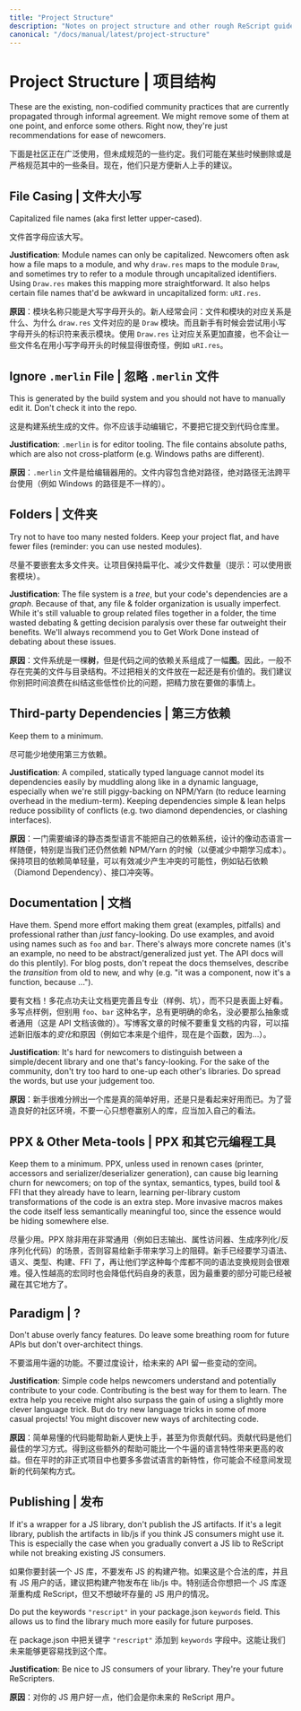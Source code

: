 ```yaml
---
title: "Project Structure"
description: "Notes on project structure and other rough ReScript guidelines"
canonical: "/docs/manual/latest/project-structure"
---
```


# Project Structure | 项目结构

These are the existing, non-codified community practices that are currently propagated through informal agreement. We might remove some of them at one point, and enforce some others. Right now, they're just recommendations for ease of newcomers.

下面是社区正在广泛使用，但未成规范的一些约定。我们可能在某些时候删除或是严格规范其中的一些条目。现在，他们只是方便新人上手的建议。

## File Casing | 文件大小写

Capitalized file names (aka first letter upper-cased).

文件首字母应该大写。

**Justification**: Module names can only be capitalized. Newcomers often ask how a file maps to a module, and why `draw.res` maps to the module `Draw`, and sometimes try to refer to a module through uncapitalized identifiers. Using `Draw.res` makes this mapping more straightforward. It also helps certain file names that'd be awkward in uncapitalized form: `uRI.res`.

**原因**：模块名称只能是大写字母开头的。新人经常会问：文件和模块的对应关系是什么、为什么 `draw.res` 文件对应的是 `Draw` 模块。而且新手有时候会尝试用小写字母开头的标识符来表示模块。使用 `Draw.res` 让对应关系更加直接，也不会让一些文件名在用小写字母开头的时候显得很奇怪，例如 `uRI.res`。

## Ignore `.merlin` File | 忽略 `.merlin` 文件

This is generated by the build system and you should not have to manually edit it. Don't check it into the repo.

这是构建系统生成的文件。你不应该手动编辑它，不要把它提交到代码仓库里。

**Justification**: `.merlin` is for editor tooling. The file contains absolute paths, which are also not cross-platform (e.g. Windows paths are different).

**原因**：`.merlin` 文件是给编辑器用的。文件内容包含绝对路径，绝对路径无法跨平台使用（例如 Windows 的路径是不一样的）。

## Folders | 文件夹

Try not to have too many nested folders. Keep your project flat, and have fewer files (reminder: you can use nested modules).

尽量不要嵌套太多文件夹。让项目保持扁平化、减少文件数量（提示：可以使用嵌套模块）。

**Justification**: The file system is a _tree_, but your code's dependencies are a _graph_. Because of that, any file & folder organization is usually imperfect. While it's still valuable to group related files together in a folder, the time wasted debating & getting decision paralysis over these far outweight their benefits. We'll always recommend you to Get Work Done instead of debating about these issues.

**原因**：文件系统是一棵**树**，但是代码之间的依赖关系组成了一幅**图**。因此，一般不存在完美的文件与目录结构。不过把相关的文件放在一起还是有价值的。我们建议你别把时间浪费在纠结这些低性价比的问题，把精力放在要做的事情上。

## Third-party Dependencies | 第三方依赖

Keep them to a minimum.

尽可能少地使用第三方依赖。

**Justification**: A compiled, statically typed language cannot model its dependencies easily by muddling along like in a dynamic language, especially when we're still piggy-backing on NPM/Yarn (to reduce learning overhead in the medium-term). Keeping dependencies simple & lean helps reduce possibility of conflicts (e.g. two diamond dependencies, or clashing interfaces).

**原因**：一门需要编译的静态类型语言不能把自己的依赖系统，设计的像动态语言一样随便，特别是当我们还仍然依赖 NPM/Yarn 的时候（以便减少中期学习成本）。保持项目的依赖简单轻量，可以有效减少产生冲突的可能性，例如钻石依赖（Diamond Dependency）、接口冲突等。

## Documentation | 文档

Have them. Spend more effort making them great (examples, pitfalls) and professional rather than _just_ fancy-looking. Do use examples, and avoid using names such as `foo` and `bar`. There's always more concrete names (it's an example, no need to be abstract/generalized just yet. The API docs will do this plentily). For blog posts, don't repeat the docs themselves, describe the _transition_ from old to new, and why (e.g. "it was a component, now it's a function, because ...").

要有文档！多花点功夫让文档更完善且专业（样例、坑），而不只是表面上好看。多写点样例，但别用 `foo`、`bar` 这种名字，总有更明确的命名，没必要那么抽象或者通用（这是 API 文档该做的）。写博客文章的时候不要重复文档的内容，可以描述新旧版本的*变化*和原因（例如它本来是个组件，现在是个函数，因为…）。

**Justification**: It's hard for newcomers to distinguish between a simple/decent library and one that's fancy-looking. For the sake of the community, don't try too hard to one-up each other's libraries. Do spread the words, but use your judgement too.

**原因**：新手很难分辨出一个库是真的简单好用，还是只是看起来好用而已。为了营造良好的社区环境，不要一心只想卷赢别人的库，应当加入自己的看法。

## PPX & Other Meta-tools | PPX 和其它元编程工具

Keep them to a minimum. PPX, unless used in renown cases (printer, accessors and serializer/deserializer generation), can cause big learning churn for newcomers; on top of the syntax, semantics, types, build tool & FFI that they already have to learn, learning per-library custom transformations of the code is an extra step. More invasive macros makes the code itself less semantically meaningful too, since the essence would be hiding somewhere else.

尽量少用。PPX 除非用在非常通用（例如日志输出、属性访问器、生成序列化/反序列化代码）的场景，否则容易给新手带来学习上的阻碍。新手已经要学习语法、语义、类型、构建、FFI 了，再让他们学这种每个库都不同的语法变换规则会很艰难。侵入性越高的宏同时也会降低代码自身的表意，因为最重要的部分可能已经被藏在其它地方了。

## Paradigm | ?

Don't abuse overly fancy features. Do leave some breathing room for future APIs but don't over-architect things.

不要滥用牛逼的功能。不要过度设计，给未来的 API 留一些变动的空间。

**Justification**: Simple code helps newcomers understand and potentially contribute to your code. Contributing is the best way for them to learn. The extra help you receive might also surpass the gain of using a slightly more clever language trick. But do try new language tricks in some of more casual projects! You might discover new ways of architecting code.

**原因**：简单易懂的代码能帮助新人更快上手，甚至为你贡献代码。贡献代码是他们最佳的学习方式。得到这些额外的帮助可能比一个牛逼的语言特性带来更高的收益。但在平时的非正式项目中也要多多尝试语言的新特性，你可能会不经意间发现新的代码架构方式。

## Publishing | 发布

If it's a wrapper for a JS library, don't publish the JS artifacts. If it's a legit library, publish the artifacts in lib/js if you think JS consumers might use it. This is especially the case when you gradually convert a JS lib to ReScript while not breaking existing JS consumers.

如果你要封装一个 JS 库，不要发布 JS 的构建产物。如果这是个合法的库，并且有 JS 用户的话，建议把构建产物发布在 lib/js 中。特别适合你想把一个 JS 库逐渐重构成 ReScript，但又不想破坏存量的 JS 用户的情况。

Do put the keywords `"rescript"` in your package.json `keywords` field. This allows us to find the library much more easily for future purposes.

在 package.json 中把关键字 `"rescript"` 添加到 `keywords` 字段中。这能让我们未来能够更容易找到这个库。

**Justification**: Be nice to JS consumers of your library. They're your future ReScripters.

**原因**：对你的 JS 用户好一点，他们会是你未来的 ReScript 用户。
